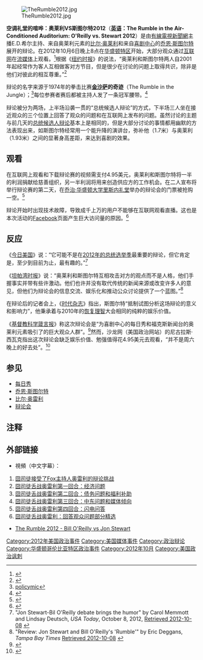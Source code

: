 [[File:TheRumble2012.jpg|thumb]]

'''空调礼堂的喧哗：奥莱利VS斯图尔特2012'''（'''[[英语|英语]]：The Rumble in the Air-Conditioned Auditorium: O'Reilly vs. Stewart 2012'''）是由[[有線電視新聞網|有線電視新聞網]]主播E.D.希尔主持、来自奥莱利元素的[[比尔·奥雷利|比尔·奥莱利]]和来自[[喜剧中心|喜剧中心]]的[[乔恩·斯图尔特|乔恩·斯图尔特]]展开的辩论。在2012年10月6日晚上8点在[[华盛顿特区|华盛顿特区]]开始，大部分观众通过[[互联网|互联网]]在[[流媒体|流媒体]]上观看。<ref name=post>{{Cite web |last=Adams |first=Cindy |url=http://www.nypost.com/p/pagesix/cindy_adams/no_spin_just_fun_for_charity_lDUXOvUgfKPdquZrDnkZfK |title=If you like Bill O’Reilly, read this. Don’t like him, read it anyway |publisher=NYPOST.com |date= |accessdate=2012-09-18 |archive-date=2012-11-22 |archive-url=https://web.archive.org/web/20121122110933/http://www.nypost.com/p/pagesix/cindy_adams/no_spin_just_fun_for_charity_lDUXOvUgfKPdquZrDnkZfK |dead-url=no }}</ref>根据《[[纽约时报|纽约时报]]》的说法，“奥莱利和斯图尔特两人自2001年起经常作为客人互相做客对方节目，但是很少在讨论的问题上取得共识，除非是他们对彼此的相互尊重。”<ref name=nytblog>{{Cite web|last=Hautman|first=Emmarie|title=Stewart and O’Reilly Share Stage in Political Joust|url=http://thecaucus.blogs.nytimes.com/2012/10/07/stewart-and-oreilly-share-stage-in-political-joust/|work=The New York Times|accessdate=7 October 2012|archive-date=2012-10-08|archive-url=https://web.archive.org/web/20121008163742/http://thecaucus.blogs.nytimes.com/2012/10/07/stewart-and-oreilly-share-stage-in-political-joust/|dead-url=no}}</ref> 

辩论的名字来源于1974年的拳击比赛'''[[金沙萨|金沙萨]]的奇迹'''（The Rumble in the Jungle）；<ref>[http://www.policymic.com/articles/15915/who-won-the-jon-stewart-and-bill-oreilly-debate-results-of-the-rumble-2012 policymic]{{dead link|date=2018年4月 |bot=InternetArchiveBot |fix-attempted=yes }}</ref>每位参赛者赛后都被主持人发了一条冠军腰带。<ref name=usatoday>{{cite news|last=Memmott|first=Carol|title=O'Reilly, Stewart 'rumble' debate brings the humor|url=http://www.usatoday.com/story/life/tv/2012/10/06/jon-stewart-oreilly-rumble/1617481/|accessdate=7 October 2012|newspaper=USA Today|date=7 October 2012|author2=Lindsay Deutsch|archive-date=2019-12-10|archive-url=https://web.archive.org/web/20191210183915/https://www.usatoday.com/story/life/tv/2012/10/06/jon-stewart-oreilly-rumble/1617481/|dead-url=no}}</ref>

辩论被分为两场，上半场沿袭一贯的“总统候选人辩论”的方式，下半场三人坐在接近观众的三个位置上回答了观众的问题和在互联网上发布的问题。虽然讨论的主题与前几天的[[2012年美国总统选举候选人辩论|总统候选人辩论]]基本上是相同的，但是大部分讨论的事情都用幽默的方法表现出来，如斯图尔特经常用一个能升降的演讲台，弥补他（1.7米）与奥莱利（1.93米）之间的显著身高差距，来达到喜剧的效果。

==观看==
在互联网上观看和下载辩论赛的视频需支付4.95美元，奥莱利和斯图尔特将一半的利润捐献给慈善组织，另一半利润将用来创造供应方的工作机会。在二人宣布将举行辩论赛的第二天，在[[乔治·华盛顿大学|乔治·华盛顿大学]][[里斯内礼堂|里斯内礼堂]]举办的辩论会的门票被抢购一空。<ref>{{Cite web|last=Auditorium|first=Lisner|url=http://www.lisner.org/eventdetails.asp?id=751|title=GW Lisner Auditorium Box Office|publisher=GW Lisner Auditorium|date=|accessdate=2012-09-18|deadurl=yes|archiveurl=https://web.archive.org/web/20121007223518/http://www.lisner.org/eventdetails.asp?id=751|archivedate=2012-10-07}}</ref> 

辩论开始时出现技术故障，导致成千上万的用户不能够在互联网观看直播。这也是本次活动的[[Facebook|Facebook]]页面产生巨大访问量的原因。<ref>{{Cite web|last=Cirilli|first=Kevin|url=http://www.politico.com/news/stories/1012/82113.html|title=Tech glitch hits Jon Stewart-Bill O’Reilly debate|date=2012-10-06|accessdate=2012-10-06|archive-date=2015-07-25|archive-url=https://web.archive.org/web/20150725020639/http://www.politico.com/news/stories/1012/82113.html|dead-url=no}}</ref>

==反应==
《[[今日美国|今日美国]]》说：“它可能不是在[[2012年美国总统选举|2012年的总统选举季]]最重要的辩论，但它肯定是，至少到目前为止，最有趣的。”<ref>"Jon Stewart-Bil O'Reilly debate brings the humor" by Carol Memmott and Lindsay Deutsch, ''USA Today'', October 8, 2012, [http://www.ksdk.com/news/article/342131/71/OReilly-Stewart-rumble-debate-brings-the-humor- Retrieved 2012-10-08] {{webarchive|url=https://archive.is/20130127153557/http://www.ksdk.com/news/article/342131/71/OReilly-Stewart-rumble-debate-brings-the-humor- |date=2013-01-27 }}</ref>

《[[坦帕湾时报|坦帕湾时报]]》说：“奥莱利和斯图尔特互相攻击对方的观点而不是人格，他们手握事实并带有些许激动。他们也许并没有取代传统的新闻来源或改变许多人的意见，但他们为辩论会的信息交流、娱乐化和推动公众讨论提供了一个蓝图。”<ref>"Review: Jon Stewart and Bill O'Reilly's 'Rumble'" by Eric Deggans, ''Tampa Bay Times'' [http://www.tampabay.com/features/media/article1255335.ece Retrieved 2012-10-08] {{Wayback|url=http://www.tampabay.com/features/media/article1255335.ece |date=20130115022639 }}</ref>

在辩论后的记者会上，《[[时代杂志|时代杂志]]》指出，斯图尔特“抵制试图分析这场辩论的意义和影响力”，他秉承着与2010年的[[恢复理智|恢复理智]]大会相同的纯粹的娱乐价值。

《[[基督教科学箴言报|基督教科学箴言报]]》称这次辩论会是“为喜剧中心的每日秀和福克斯新闻台的奥莱利元素吸引了的巨大观众人群”。<ref>{{Cite news|last=Terry|first=Allison|title=The Bill O'Reilly-Jon Stewart 'rumble': More than a jab-fest?|url=http://www.csmonitor.com/USA/Elections/Vox-News/2012/1006/The-Bill-O-Reilly-Jon-Stewart-rumble-More-than-a-jab-fest|accessdate=7 October 2012|newspaper=The Christian Science Monitor|date=6 October 2012|archive-date=2020-11-11|archive-url=https://web.archive.org/web/20201111211140/https://www.csmonitor.com/USA/Elections/Vox-News/2012/1006/The-Bill-O-Reilly-Jon-Stewart-rumble-More-than-a-jab-fest|dead-url=no}}</ref>然而，沙龙网（美国政治网站）的尼古拉斯·西瓦克指出这次辩论会缺乏娱乐价值、勉强值得花4.95美元去观看，“并不是周六晚上的好去处”。<ref>{{Cite web|last=Sywak|first=Nicholas|title=The Rumble 2012: Jon Stewart steamrolls Bill O'Reilly|url=http://www.salon.com/2012/10/07/the_rumble_2012_jon_stewart_steamrolls_bill_oreilly_in_their_first_on_stage_debate/|work=Salon.com|accessdate=7 October 2012|archive-date=2016-03-07|archive-url=https://web.archive.org/web/20160307084602/http://www.salon.com/2012/10/07/the_rumble_2012_jon_stewart_steamrolls_bill_oreilly_in_their_first_on_stage_debate/|dead-url=no}}</ref>

==参见==
*[[每日秀|每日秀]]
*[[乔恩·斯图尔特|乔恩·斯图尔特]]
*[[比尔·奥雷利|比尔·奥雷利]]
*[[辩论|辩论会]]

==注释==
{{Reflist|2}}

==外部链接==
*視頻（中文字幕）：
#[https://web.archive.org/web/20130420100231/http://thedailyshowcn.com/show/20120918_3 囧司徒接受了Fox主持人奥雷利的辩论挑战]
#[https://web.archive.org/web/20130917201655/http://thedailyshowcn.com/show/special_16 囧司徒舌战奥雷利第一回合：经济问题]
#[https://web.archive.org/web/20130917191522/http://thedailyshowcn.com/show/special_17 囧司徒舌战奥雷利第二回合：债务问题和福利补助]
#[https://web.archive.org/web/20130917195616/http://thedailyshowcn.com/show/special_18 囧司徒舌战奥雷利第三回合：中东问题和媒体倾向]
#[https://web.archive.org/web/20130917183132/http://thedailyshowcn.com/show/special_19 囧司徒舌战奥雷利第四回合：闪电问答]
#[https://web.archive.org/web/20130917161424/http://thedailyshowcn.com/show/special_20 囧司徒舌战奥雷利：回答观众问题部分精选]
*[https://web.archive.org/web/20121007003510/http://www.therumble2012.com/ The Rumble 2012 - Bill O'Reilly vs Jon Stewart]{{en}}

[[Category:2012年美国政治事件|Category:2012年美国政治事件]]
[[Category:美国媒体事件|Category:美国媒体事件]]
[[Category:政治辩论|Category:政治辩论]]
[[Category:华盛顿哥伦比亚特区政治事件|Category:华盛顿哥伦比亚特区政治事件]]
[[Category:2012年10月|Category:2012年10月]]
[[Category:美国政治讽刺|Category:美国政治讽刺]]